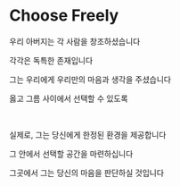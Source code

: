 # Choose Freely

우리 아버지는 각 사람을 창조하셨습니다

각각은 독특한 존재입니다

그는 우리에게 우리만의 마음과 생각을 주셨습니다

옳고 그름 사이에서 선택할 수 있도록

<br />

실제로, 그는 당신에게 한정된 환경을 제공합니다

그 안에서 선택할 공간을 마련하십니다

그곳에서 그는 당신의 마음을 판단하실 것입니다

<p></p>